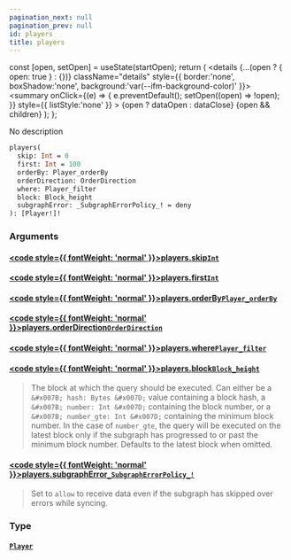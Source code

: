 ```yaml
---
pagination_next: null
pagination_prev: null
id: players
title: players
---
```









  const [open, setOpen] = useState(startOpen);
  return (
    <details {...(open ? { open: true } : {})} className="details" style={{ border:'none', boxShadow:'none', background:'var(--ifm-background-color)' }}>
      <summary
        onClick={(e) => {
          e.preventDefault();
          setOpen((open) => !open);
        }}
        style={{ listStyle:'none' }}
      >
      {open ? dataOpen : dataClose}
      </summary>
      {open && children}
    </details>
  );
};








No description


```graphql
players(
  skip: Int = 0
  first: Int = 100
  orderBy: Player_orderBy
  orderDirection: OrderDirection
  where: Player_filter
  block: Block_height
  subgraphError: _SubgraphErrorPolicy_! = deny
): [Player!]!
```




### Arguments

#### [<code style={{ fontWeight: 'normal' }}>players.<b>skip</b></code>](#)<Bullet />[`Int`](/subgraph/scalars/int) <Badge class="badge badge--secondary" text="scalar"/> 
> 
> 
> 
> 

#### [<code style={{ fontWeight: 'normal' }}>players.<b>first</b></code>](#)<Bullet />[`Int`](/subgraph/scalars/int) <Badge class="badge badge--secondary" text="scalar"/> 
> 
> 
> 
> 

#### [<code style={{ fontWeight: 'normal' }}>players.<b>orderBy</b></code>](#)<Bullet />[`Player_orderBy`](/subgraph/enums/player-order-by) <Badge class="badge badge--secondary" text="enum"/> 
> 
> 
> 
> 

#### [<code style={{ fontWeight: 'normal' }}>players.<b>orderDirection</b></code>](#)<Bullet />[`OrderDirection`](/subgraph/enums/order-direction) <Badge class="badge badge--secondary" text="enum"/> 
> 
> 
> 
> 

#### [<code style={{ fontWeight: 'normal' }}>players.<b>where</b></code>](#)<Bullet />[`Player_filter`](/subgraph/inputs/player-filter) <Badge class="badge badge--secondary" text="input"/> 
> 
> 
> 
> 

#### [<code style={{ fontWeight: 'normal' }}>players.<b>block</b></code>](#)<Bullet />[`Block_height`](/subgraph/inputs/block-height) <Badge class="badge badge--secondary" text="input"/> 
> 
> 
> The block at which the query should be executed. Can either be a `&#x007B; hash: Bytes &#x007D;` value containing a block hash, a `&#x007B; number: Int &#x007D;` containing the block number, or a `&#x007B; number_gte: Int &#x007D;` containing the minimum block number. In the case of `number_gte`, the query will be executed on the latest block only if the subgraph has progressed to or past the minimum block number. Defaults to the latest block when omitted.
> 

#### [<code style={{ fontWeight: 'normal' }}>players.<b>subgraphError</b></code>](#)<Bullet />[`_SubgraphErrorPolicy_!`](/subgraph/enums/subgraph-error-policy) <Badge class="badge badge--secondary" text="non-null"/> <Badge class="badge badge--secondary" text="enum"/> 
> 
> 
> Set to `allow` to receive data even if the subgraph has skipped over errors while syncing.
> 

### Type

#### [`Player`](/subgraph/objects/player) <Badge class="badge badge--secondary" text="object"/> 
> 
> 
> 
> 



